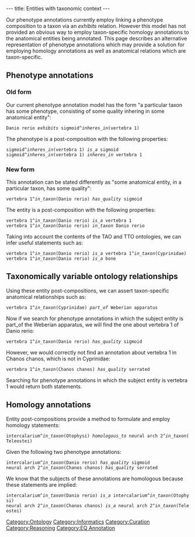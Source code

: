 ---
title: Entities with taxonomic context
---

Our phenotype annotations currently employ linking a phenotype composition to a taxon via an ''exhibits'' relation.  However this model has not provided an obvious way to employ taxon-specific homology annotations to the anatomical entities being annotated.  This page describes an alternative representation of phenotype annotations which may provide a solution for employing homology annotations as well as anatomical relations which are taxon-specific.

==Phenotype annotations==
===Old form===
Our current phenotype annotation model has the form "a particular taxon has some phenotype, consisting of some quality inhering in some anatomical entity":
 Danio rerio ''exhibits'' sigmoid^''inheres_in''(vertebra 1)
The phenotype is a post-composition with the following properties:
 sigmoid^''inheres_in''(vertebra 1) ''is_a'' sigmoid
 sigmoid^''inheres_in''(vertebra 1) ''inheres_in'' vertebra 1
===New form===
This annotation can be stated differently as "some anatomical entity, in a particular taxon, has some quality":
 vertebra 1^''in_taxon''(Danio rerio) ''has_quality'' sigmoid
The entity is a post-composition with the following properties:
 vertebra 1^''in_taxon''(Danio rerio) ''is_a'' vertebra 1
 vertebra 1^''in_taxon''(Danio rerio) ''in_taxon'' Danio rerio
Taking into account the contents of the TAO and TTO ontologies, we can infer useful statements such as:
 vertebra 1^''in_taxon''(Danio rerio) ''is_a'' vertebra 1^''in_taxon''(Cyprinidae)
 vertebra 1^''in_taxon''(Danio rerio) ''is_a'' bone

==Taxonomically variable ontology relationships==
Using these entity post-compositions, we can assert taxon-specific anatomical relationships such as:
 vertebra 1^''in_taxon''(Cyprinidae) ''part_of'' Weberian apparatus
Now if we search for phenotype annotations in which the subject entity is part_of the Weberian apparatus, we will find the one about vertebra 1 of Danio rerio:
 vertebra 1^''in_taxon''(Danio rerio) ''has_quality'' sigmoid
However, we would correctly not find an annotation about vertebra 1 in Chanos chanos, which is not in Cyprinidae:
 vertebra 1^''in_taxon''(Chanos chanos) ''has_quality'' serrated
Searching for phenotype annotations in which the subject entity is vertebra 1 would return both statements.

==Homology annotations==
Entity post-compositions provide a method to formulate and employ homology statements:
 intercalarium^''in_taxon''(Otophysi) ''homologous_to'' neural arch 2^''in_taxon''(Teleostei)
Given the following two phenotype annotations:
 intercalarium^''in_taxon''(Danio rerio) ''has_quality'' sigmoid
 neural arch 2^''in_taxon''(Chanos chanos) ''has_quality'' serrated
We know that the subjects of these annotations are homologous because these statements are implied:
 intercalarium^''in_taxon''(Danio rerio) ''is_a'' intercalarium^''in_taxon''(Otophysi)
 neural arch 2^''in_taxon''(Chanos chanos) ''is_a'' neural arch 2^''in_taxon''(Teleostei)

[[Category:Ontology]]
[[Category:Informatics]]
[[Category:Curation]]
[[Category:Reasoning]]
[[Category:EQ Annotation]]